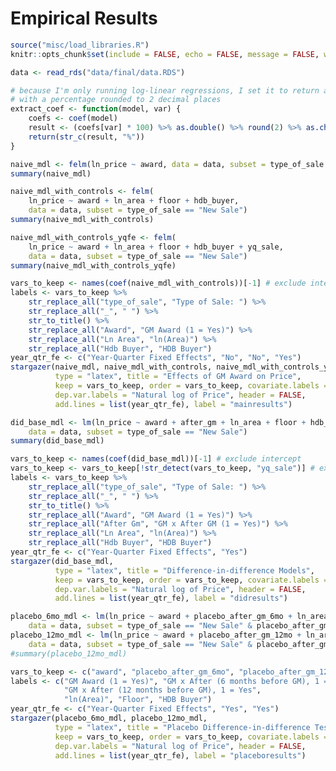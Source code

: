 
# Empirical Results

```r
source("misc/load_libraries.R")
knitr::opts_chunk$set(include = FALSE, echo = FALSE, message = FALSE, warning = FALSE, cache = FALSE)
```

```r
data <- read_rds("data/final/data.RDS")
```

```r
# because I'm only running log-linear regressions, I set it to return a string
# with a percentage rounded to 2 decimal places
extract_coef <- function(model, var) {
    coefs <- coef(model)
    result <- (coefs[var] * 100) %>% as.double() %>% round(2) %>% as.character()
    return(str_c(result, "%"))
}
```

```r
naive_mdl <- felm(ln_price ~ award, data = data, subset = type_of_sale == "New Sale")
summary(naive_mdl)
```

```r
naive_mdl_with_controls <- felm(
    ln_price ~ award + ln_area + floor + hdb_buyer, 
    data = data, subset = type_of_sale == "New Sale")
summary(naive_mdl_with_controls)
```

```r
naive_mdl_with_controls_yqfe <- felm(
    ln_price ~ award + ln_area + floor + hdb_buyer + yq_sale, 
    data = data, subset = type_of_sale == "New Sale")
summary(naive_mdl_with_controls_yqfe)
```

```r
vars_to_keep <- names(coef(naive_mdl_with_controls))[-1] # exclude intercept
labels <- vars_to_keep %>% 
    str_replace_all("type_of_sale", "Type of Sale: ") %>% 
    str_replace_all("_", " ") %>% 
    str_to_title() %>% 
    str_replace_all("Award", "GM Award (1 = Yes)") %>% 
    str_replace_all("Ln Area", "ln(Area)") %>% 
    str_replace_all("Hdb Buyer", "HDB Buyer")
year_qtr_fe <- c("Year-Quarter Fixed Effects", "No", "No", "Yes")
stargazer(naive_mdl, naive_mdl_with_controls, naive_mdl_with_controls_yqfe, 
          type = "latex", title = "Effects of GM Award on Price",
          keep = vars_to_keep, order = vars_to_keep, covariate.labels = labels,
          dep.var.labels = "Natural log of Price", header = FALSE,
          add.lines = list(year_qtr_fe), label = "mainresults")
```

```r
did_base_mdl <- lm(ln_price ~ award + after_gm + ln_area + floor + hdb_buyer + yq_sale, 
    data = data, subset = type_of_sale == "New Sale")
summary(did_base_mdl)
```

```r
vars_to_keep <- names(coef(did_base_mdl))[-1] # exclude intercept
vars_to_keep <- vars_to_keep[!str_detect(vars_to_keep, "yq_sale")] # exclude yq dummies
labels <- vars_to_keep %>% 
    str_replace_all("type_of_sale", "Type of Sale: ") %>% 
    str_replace_all("_", " ") %>% 
    str_to_title() %>% 
    str_replace_all("Award", "GM Award (1 = Yes)") %>% 
    str_replace_all("After Gm", "GM x After GM (1 = Yes)") %>% 
    str_replace_all("Ln Area", "ln(Area)") %>% 
    str_replace_all("Hdb Buyer", "HDB Buyer")
year_qtr_fe <- c("Year-Quarter Fixed Effects", "Yes")
stargazer(did_base_mdl, 
          type = "latex", title = "Difference-in-difference Models",
          keep = vars_to_keep, order = vars_to_keep, covariate.labels = labels,
          dep.var.labels = "Natural log of Price", header = FALSE,
          add.lines = list(year_qtr_fe), label = "didresults")
```

```r
placebo_6mo_mdl <- lm(ln_price ~ award + placebo_after_gm_6mo + ln_area + floor + hdb_buyer + yq_sale,
    data = data, subset = type_of_sale == "New Sale" & placebo_after_gm_flag == 1)
placebo_12mo_mdl <- lm(ln_price ~ award + placebo_after_gm_12mo + ln_area + floor + hdb_buyer + yq_sale,
    data = data, subset = type_of_sale == "New Sale" & placebo_after_gm_flag == 1)
#summary(placebo_12mo_mdl)
```

```r
vars_to_keep <- c("award", "placebo_after_gm_6mo", "placebo_after_gm_12mo", "ln_area", "floor", "hdb_buyer")
labels <- c("GM Award (1 = Yes)", "GM x After (6 months before GM), 1 = Yes", 
            "GM x After (12 months before GM), 1 = Yes",
            "ln(Area)", "Floor", "HDB Buyer")
year_qtr_fe <- c("Year-Quarter Fixed Effects", "Yes", "Yes")
stargazer(placebo_6mo_mdl, placebo_12mo_mdl,
          type = "latex", title = "Placebo Difference-in-difference Tests",
          keep = vars_to_keep, order = vars_to_keep, covariate.labels = labels,
          dep.var.labels = "Natural log of Price", header = FALSE,
          add.lines = list(year_qtr_fe), label = "placeboresults")
```


\newpage